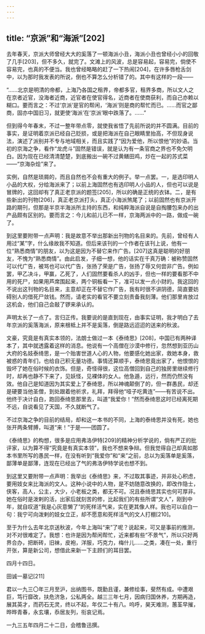 ```yaml
---
---
---
```

title: “京派”和“海派”[202]
---




去年春天，京派大师曾经大大的奚落了一顿海派小丑，海派小丑也曾经小小的回敬了几手[203]，但不多久，就完了。文滩上的风波，总是容易起，容易完，倘使不容易完，也真的不便当。我也曾经略略的赶了一下热闹[204]，在许多唇枪舌剑中，以为那时我发表的所说，倒也不算怎么分析错了的。其中有这样的一段——

“……北京是明清的帝都，上海乃各国之租界，帝都多官，租界多商，所以文人之在京者近官，没海者近商，近官者在使官得名，近商者在使商获利，而自己亦赖以糊口。要而言之：不过‘京派’是官的帮闲，‘海派’则是商的帮忙而已。……而官之鄙商，固亦中国旧习，就更使‘海派’在‘京派’眼中跌落了。……”

但到得今年春末，不过一整年带点零，就使我省悟了先前所说的并不圆满。目前的事实，是证明着京派已经自己贬损，或是把海派在自己眼睛里抬高，不但现身说法，演述了派别并不专与地域相关，而且实践了“因为爱他，所以恨他”的妙语。当初的京海之争，看作“龙虎斗”固然是错误，就是认为有一条官商之界也不免欠明白。因为现在已经清清楚楚，到底搬出一碗不过黄鳝田鸡，炒在一起的苏式菜——“京海杂烩”来了。

实例，自然是琐屑的，而且自然也不会有重大的例子。举一点罢。一，是选印明人小品的大权，分给海派来了；以前上海固然也有选印明人小品的人，但也可以说是冒牌的，这回却有了真正老京派的题签[205]，所以的确是正统的衣钵。二，是有些新出的刊物[206]，真正老京派打头，真正小海派煞尾了；以前固然也有京派开路的期刊，但那是半京半海派所主持的东西，和纯粹海派自说是自掏腰包来办的出产品颇有区别的。要而言之：今儿和前儿已不一样，京海两派中的一路，做成一碗了。

到这里要附带一点声明：我是故意不举出那新出刊物的名目来的。先前，曾经有人用过“某”字，什么缘故我不知道。但后来该刊的一个作者在该刊上说，他有一位“熟悉商情”的朋友，以为这是因为不替它来作广告。[207]这真是聪明的好朋友，不愧为“熟悉商情”。由此启发，子细一想，他的话实在千真万确：被称赞固然可以代广告，被骂也可以代广告，张扬了荣是广告，张扬了辱又何尝非广告。例如罢，甲乙决斗，甲赢，乙死了，人们固然要看杀人的凶手，但也一样的要看那不中用的死尸，如果用芦席围起来，两个铜板看一下，准可以发一点小财的。我这回的不说出这刊物的名目来，主意却正在不替它作广告，我有时很不讲阴德，简直要妨碍别人的借死尸敛钱。然而，请老实的看官不要立刻责备我刻薄。他们那里肯放过这机会，他们自己会敲了锣来承认的。

声明太长了一点了。言归正传。我要说的是直到现在，由事实证明，我才明白了去年京派的奚落海派，原来根柢上并不是奚落，倒是路远迢迢的送来的秋波。

文豪，究竟是有真实本领的，法朗士做过一本《泰绮思》[208]，中国已有两种译本了，其中就透露着这样的消息。他说有一个高僧在沙漠中修行，忽然想到亚历山大府的名妓泰绮思，是一个贻害世道人心的人物，他要感化她出家，救她本身，救被惑的青年们，也给自己积无量功德。事情还算顺手，泰绮思竟出家了，他恨恨的毁坏了她在俗时候的衣饰。但是，奇怪得很，这位高僧回到自己的独房里继续修行时，却再也静不下来了，见妖怪，见裸体的女人。他急遁，远行，然而仍然没有效。他自己是知道因为其实爱上了泰绮思，所以神魂颠倒了的，但一群愚民，却还是硬要当他圣僧，到处跟着他祈求，礼拜，拜得他“哑子吃黄连”——有苦说不出。他终于决计自白，跑回泰绮思那里去，叫道“我爱你！”然而泰绮思这时已经离死期不远，自说看见了天国，不久就断气了。

不过京海之争的目前的结局，却和这一本书的不同，上海的泰绮思并没有死，她也张开两条臂膊，叫道“来！”于是——团圆了。

《泰绮思》的构想，很多是应用弗洛伊特[209]的精神分析学说的，倘有严正的批评家，以为算不得“究竟是有真实本领”，我也不想来争辩。但我觉得自己却真如那本书里所写的愚民一样，在没有听到“我爱你”和“来”之前，总以为奚落单是奚落，鄙薄单是鄙薄，连现在已经出了气的弗洛伊特学说也想不到。

到这里又要附带一点声明：我举出《泰绮思》来，不过取其事迹，并非处心积虑，要用妓女来比海派的文人。这种小说中的人物，是不妨随意改换的，即改作隐士，侠客，高人，公主，大少，小老板之类，都无不可。况且泰绮思其实也何可厚非。她在俗时是泼剌的活，出家后就刻苦的修，比起我们的有些所谓“文人”，刚到中年，就自叹道“我是心灰意懒了”的死样活气来，实在更其像人样。我也可以自白一句：我宁可向泼剌的妓女立正，却不愿意和死样活气的文人打棚[210]。

至于为什么去年北京送秋波，今年上海叫“来”了呢？说起来，可又是事前的推测，对不对很难定了。我想：也许是因为帮闲帮忙，近来都有些“不景气”，所以只好两界合办，把断砖，旧袜，皮袍，洋服，巧克力，梅什儿……之类，凑在一处，重行开张，算是新公司，想借此来新一下主顾们的耳目罢。

四月十四日。





田诚一墓记[211]


君以一九三〇年三月至沪，出纳图书，既勤且谨，兼修绘事，斐然有成。中遭艰巨，笃行靡改，扶危济急，公私两全。越三三年七月，因病归国休养，方期再造，展其英才，而药石无灵，终以不起，年仅二十有八。呜呼，昊天难测，蕙荃早摧，晔晔青春，永玄壤，忝居友列，衔哀记焉。

一九三五年四月二十二日，会稽鲁迅撰。